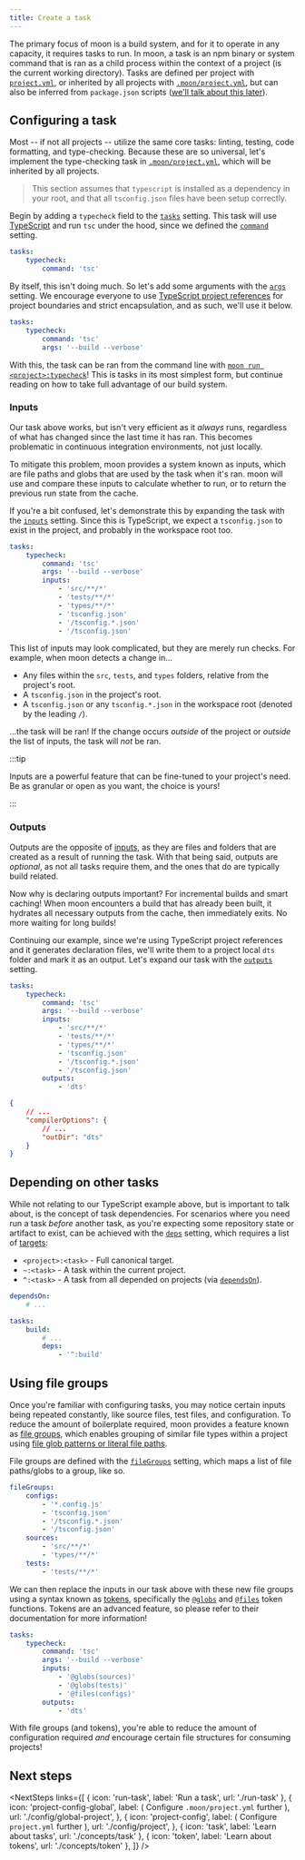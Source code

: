 ```yaml
---
title: Create a task
---
```



<HeaderLabel text="10 min" />

The primary focus of moon is a build system, and for it to operate in any capacity, it requires
tasks to run. In moon, a task is an npm binary or system command that is ran as a child process
within the context of a project (is the current working directory). Tasks are defined per project
with [`project.yml`](./config/project), or inherited by all projects with
[`.moon/project.yml`](./config/global-project), but can also be inferred from `package.json` scripts
([we'll talk about this later](./migrate-to-moon)).

## Configuring a task

Most -- if not all projects -- utilize the same core tasks: linting, testing, code formatting, and
type-checking. Because these are so universal, let's implement the type-checking task in
[`.moon/project.yml`](./config/global-project), which will be inherited by all projects.

> This section assumes that `typescript` is installed as a dependency in your root, and that all
> `tsconfig.json` files have been setup correctly.

Begin by adding a `typecheck` field to the [`tasks`](./config/project#tasks) setting. This task will
use [TypeScript](https://www.typescriptlang.org/) and run `tsc` under the hood, since we defined the
[`command`](./config/project#command) setting.

```yaml title=".moon/project.yml" {2,3}
tasks:
	typecheck:
		command: 'tsc'
```

By itself, this isn't doing much. So let's add some arguments with the
[`args`](./config/project#args) setting. We encourage everyone to use
[TypeScript project references](https://www.typescriptlang.org/docs/handbook/project-references.html)
for project boundaries and strict encapsulation, and as such, we'll use it below.

```yaml title=".moon/project.yml" {4}
tasks:
	typecheck:
		command: 'tsc'
		args: '--build --verbose'
```

With this, the task can be ran from the command line with
[`moon run <project>:typecheck`](./commands/run)! This is tasks in its most simplest form, but
continue reading on how to take full advantage of our build system.

### Inputs

Our task above works, but isn't very efficient as it _always_ runs, regardless of what has changed
since the last time it has ran. This becomes problematic in continuous integration environments, not
just locally.

To mitigate this problem, moon provides a system known as inputs, which are file paths and globs
that are used by the task when it's ran. moon will use and compare these inputs to calculate whether
to run, or to return the previous run state from the cache.

If you're a bit confused, let's demonstrate this by expanding the task with the
[`inputs`](./config/project#inputs) setting. Since this is TypeScript, we expect a `tsconfig.json`
to exist in the project, and probably in the workspace root too.

```yaml title=".moon/project.yml" {5-11}
tasks:
	typecheck:
		command: 'tsc'
		args: '--build --verbose'
		inputs:
			- 'src/**/*'
			- 'tests/**/*'
			- 'types/**/*'
			- 'tsconfig.json'
			- '/tsconfig.*.json'
			- '/tsconfig.json'
```

This list of inputs may look complicated, but they are merely run checks. For example, when moon
detects a change in...

- Any files within the `src`, `tests`, and `types` folders, relative from the project's root.
- A `tsconfig.json` in the project's root.
- A `tsconfig.json` or any `tsconfig.*.json` in the workspace root (denoted by the leading `/`).

...the task will be ran! If the change occurs _outside_ of the project or _outside_ the list of
inputs, the task will _not_ be ran.

:::tip

Inputs are a powerful feature that can be fine-tuned to your project's need. Be as granular or open
as you want, the choice is yours!

:::

### Outputs

Outputs are the opposite of [inputs](#inputs), as they are files and folders that are created as a
result of running the task. With that being said, outputs are _optional_, as not all tasks require
them, and the ones that do are typically build related.

Now why is declaring outputs important? For incremental builds and smart caching! When moon
encounters a build that has already been built, it hydrates all necessary outputs from the cache,
then immediately exits. No more waiting for long builds!

Continuing our example, since we're using TypeScript project references and it generates declaration
files, we'll write them to a project local `dts` folder and mark it as an output. Let's expand our
task with the [`outputs`](./config/project#outputs) setting.

```yaml title=".moon/project.yml" {12,13}
tasks:
	typecheck:
		command: 'tsc'
		args: '--build --verbose'
		inputs:
			- 'src/**/*'
			- 'tests/**/*'
			- 'types/**/*'
			- 'tsconfig.json'
			- '/tsconfig.*.json'
			- '/tsconfig.json'
		outputs:
			- 'dts'
```

```json title="tsconfig.json"
{
	// ...
	"compilerOptions": {
		// ...
		"outDir": "dts"
	}
}
```

## Depending on other tasks

While not relating to our TypeScript example above, but is important to talk about, is the concept
of task dependencies. For scenarios where you need run a task _before_ another task, as you're
expecting some repository state or artifact to exist, can be achieved with the
[`deps`](./config/project#deps) setting, which requires a list of [targets](./concepts/target):

- `<project>:<task>` - Full canonical target.
- `~:<task>` - A task within the current project.
- `^:<task>` - A task from all depended on projects (via [`dependsOn`](./config/project#dependson)).

```yaml
dependsOn:
	# ...

tasks:
	build:
		# ...
		deps:
			- '^:build'
```

## Using file groups

Once you're familiar with configuring tasks, you may notice certain inputs being repeated
constantly, like source files, test files, and configuration. To reduce the amount of boilerplate
required, moon provides a feature known as [file groups](./concepts/file-group), which enables
grouping of similar file types within a project using
[file glob patterns or literal file paths](./concepts/file-pattern).

File groups are defined with the [`fileGroups`](./config/project#filegroups) setting, which maps a
list of file paths/globs to a group, like so.

```yaml title=".moon/project.yml"
fileGroups:
	configs:
		- '*.config.js'
		- 'tsconfig.json'
		- '/tsconfig.*.json'
		- '/tsconfig.json'
	sources:
		- 'src/**/*'
		- 'types/**/*'
	tests:
		- 'tests/**/*'
```

We can then replace the inputs in our task above with these new file groups using a syntax known as
[tokens](./concepts/token), specifically the [`@globs`](./concepts/token#globs) and
[`@files`](./concepts/token#files) token functions. Tokens are an advanced feature, so please refer
to their documentation for more information!

```yaml title=".moon/project.yml" {6-8}
tasks:
	typecheck:
		command: 'tsc'
		args: '--build --verbose'
		inputs:
			- '@globs(sources)'
			- '@globs(tests)'
			- '@files(configs)'
		outputs:
			- 'dts'
```

With file groups (and tokens), you're able to reduce the amount of configuration required _and_
encourage certain file structures for consuming projects!

## Next steps

<NextSteps
	links={[
		{ icon: 'run-task', label: 'Run a task', url: './run-task' },
		{
			icon: 'project-config-global',
			label: (
				<span>
					Configure <code>.moon/project.yml</code> further
				</span>
			),
			url: './config/global-project',
		},
		{
			icon: 'project-config',
			label: (
				<span>
					Configure <code>project.yml</code> further
				</span>
			),
			url: './config/project',
		},
		{ icon: 'task', label: 'Learn about tasks', url: './concepts/task' },
		{ icon: 'token', label: 'Learn about tokens', url: './concepts/token' },
	]}
/>

